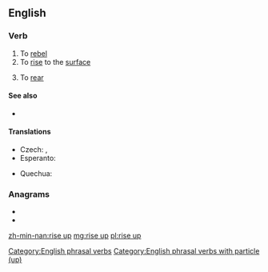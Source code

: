 ==English==

===Verb===
{{en-verb|rises up|rising up|rose up|risen up}}

# To [[rebel]]
# To [[rise]] to the [[surface]]
# {{lb|en|of a horse etc}} To [[rear]]

====See also====
* {{l|en|uprise}}

====Translations====
{{trans-top|to rise to the surface}}
* Czech: {{t|cs|povstat|pf}}, {{t|cs|povstávat|impf}}
* Esperanto: {{t|eo|leviĝi}}
{{trans-mid}}
* Quechua: {{t|qu|lluqsiy}}
{{trans-bottom}}

===Anagrams===
* {{l|en|Epirus}}
* {{l|en|uprise}}

[[Category:English phrasal verbs]]
[[Category:English phrasal verbs with particle (up)]]

[[zh-min-nan:rise up]]
[[mg:rise up]]
[[pl:rise up]]